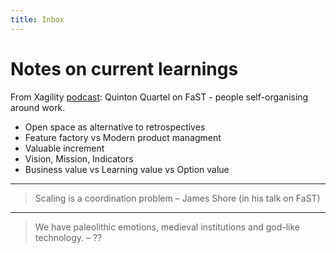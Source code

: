 ```yaml
---
title: Inbox
---
```


# Notes on current learnings

From Xagility [podcast](https://www.youtube.com/watch?v=h2KU7knb8Xc): Quinton Quartel on FaST - people self-organising around work.

- Open space as alternative to retrospectives
- Feature factory vs Modern product managment
- Valuable increment
- Vision, Mission, Indicators
- Business value vs Learning value vs Option value

----

> Scaling is a coordination problem -- James Shore (in his talk on FaST)

----

> We have paleolithic emotions, medieval institutions and god-like technology. -- ??